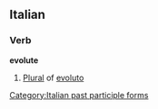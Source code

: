 ==Italian==

===Verb===
'''evolute''' {{f}}

# [[plural|Plural]] of [[evoluto]]

[[Category:Italian past participle forms]]